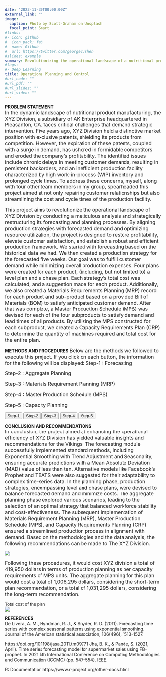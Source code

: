 ```yaml
---
date: "2023-11-30T00:00:00Z"
external_link: ""
image:
  caption: Photo by Scott-Graham on Unsplash
  focal_point: Smart
#links:
#- icon: github
#  icon_pack: fab
#  name: Github
#  url: https://twitter.com/georgecushen
#slides: example
summary: Revolutionizing the operational landscape of a nutritional product manufacturing organization 
#tags:
#- Deep Learning
title: Operations Planning and Control
#url_code: ""
#url_pdf: ""
#url_slides: ""
#url_video: ""
---
```


**PROBLEM STATEMENT**  
<span style="font-size: medium;">In the dynamic landscape of nutritional product manufacturing, the XYZ Division, a subsidiary of AK Enterprise headquartered in Pleasanton, CA, faces critical challenges that demand strategic intervention. Five years ago, XYZ Division held a distinctive market position with exclusive patents, shielding its products from competition. However, the expiration of these patents, coupled with a surge in demand, has ushered in formidable competitors and eroded the company's profitability. The identified issues include chronic delays in meeting customer demands, resulting in persistent backorders, and an inefficient production facility characterized by high work-in-process (WIP) inventory and prolonged cycle times. To address these concerns, myself, along with four other team members in my group, spearheaded this project aimed at not only repairing customer relationships but also streamlining the cost and cycle times of the production facility.</span>  
  
<span style="font-size: medium;">This project aims to revolutionize the operational landscape of XYZ Division by conducting a meticulous analysis and strategically restructuring its forecasting and planning processes. By aligning production strategies with forecasted demand and optimizing resource utilization, the project is designed to restore profitability, elevate customer satisfaction, and establish a robust and efficient production framework. We started with forecasting based on the historical data we had. We then created a production strategy for the forecasted five weeks. Our goal was to fulfill customer demand while minimizing overall production expenses. Four plans were created for each product, (including, but not limited to) a level plan and a chase plan. Each strategy’s total cost was calculated, and a suggestion made for each product. Additionally, we also created a Materials Requirements Planning (MRP) record for each product and sub-product based on a provided Bill of Materials (BOM) to satisfy anticipated customer demand. After that was complete, a Master Production Schedule (MPS) was devised for each of the four subproducts to satisfy demand and lead times of all products. By utilizing the MPS constructed for each subproduct, we created a Capacity Requirements Plan (CRP) to determine the quantity of machines required and total cost for the entire plan.</span>  
  
**METHODS AND PROCEDURES** 
<span style="font-size: medium;">Below are the methods we followed to execute this project. If you click on each button, the information for the following will be displayed:</span>
<span style="font-size: medium;">Step-1 : Forecasting</span>  

<span style="font-size: medium;">Step-2 : Aggregate Planning</span>  

<span style="font-size: medium;">Step-3 : Materials Requirement Planning (MRP) </span>  

<span style="font-size: medium;">Step-4 : Master Production Schedule (MPS) </span>  

<span style="font-size: medium;">Step-5 : Capacity Planning</span>  

<html lang="en">
<head>
<meta charset="UTF-8">
<meta name="viewport" content="width=device-width, initial-scale=1.0">
<title>Hidden Content Demo</title>
<style>
  .hidden {
    display: none;
  }
</style>
</head>
<body>

<script>
let currentContent = null;

  function toggleContent(id) {
    if (currentContent !== null) {
      currentContent.classList.add('hidden');
    }
    var content = document.getElementById(id);
    content.classList.remove('hidden');
    currentContent = content;
  }
</script>

<button onclick="toggleContent('Step-1')">Step-1</button>
<button onclick="toggleContent('Step-2')">Step-2</button>
<button onclick="toggleContent('Step-3')">Step-3</button> 
<button onclick="toggleContent('Step-4')">Step-4</button>
<button onclick="toggleContent('Step-5')">Step-5</button>

<div id="Step-1" class="hidden">
<span style="font-size: medium;">FORECASTING</span>  

<span style="font-size: medium;">The initial objective of the team was to define a plan for forecasting the demand of each product. Each member took on a product and produced a forecast for the following five weeks. To verify the effectiveness of the forecast methodology, our team was required to have a Mean Absolute Deviation (MAD) value of less than ten for each product when applied to the ten most recent weeks. Essentially, the first ten weeks are used to forecast, and the final ten are used to authenticate said forecast. Our team was also asked to research and recommend four new methodologies that could be considered when forecasting for each product.</span>  

<span style="font-size: medium;">FORECASTING USING STANDARD METHODS</span>  
<span style="font-size: medium;">The 20-week historical data of the five products were first analyzed visually using line charts to understand their sales pattern. Products 1, 4 and 5 did not have any seasonality in the data. However, product 1 had a flat trend line, product 4 had an increasing trend line and product 5 had a decreasing trend line. For product 2, we detected a seasonal pattern. Product 3 data also showed clear signs of seasonality with trend. Based on our analysis, we used the appropriate forecasting methods along with smoothing constants to handle the trend and seasonality for each of the products. We used the method of Exponential Smoothing with Trend Adjustment for Products 1, 4 and 5; Exponential Smoothing with Seasonality for Product 2 and Exponential Smoothing with Seasonality and Trend for Product 3. For product 3, it was not possible to forecast for week 25. As the seasonal pattern repeated every 4 weeks, the team assumed that the forecast for week 25 would have similar demand value as week 21.</span>  

<span style="font-size: medium;">ADDITIONAL FORECASTING METHODS</span>  
<span style="font-size: medium;">Apart from the forecasting methods used above to predict future demand, we can also use methods like Facebook’s Prophet model, neural networking models like Long Short-Term Memory Networks (LSTMs), TBATS model or the Fourier Series Expansion. The Prophet model has low error, better prediction, and better fitting (Jha, B. K., & Pande, S.,2021). It can be used to identify and fine-tune the parameters of seasonality or trend to fit the characteristics of our historical sales datasets and provide accurate forecasts for the future periods. TBATS (Trigonometric seasonality, Box-Cox transformation, ARMA errors, Trend and Seasonal components) is designed to handle complex time-series data with multiple seasonality and trend patterns (De Livera, A. M., Hyndman, R. J., & Snyder, R. D.,2011). This model considers different alternative models while working on the given dataset - non seasonal models, with and without Box-Cox transformation, with and without considering Trend, with and without Trend Damping, with ARIMA and without ARMA(p,q) process used to model residuals and also various amount of harmonics used to model seasonal effects. Finally, the official forecasting values are computed using the Akaike Information Criterion (AIC). Thus, TBATS can be considered appropriate for the accurate forecasting of our demand data.</span>  
  
<span style="font-size: medium;">RESULTS</span>  
<span style="font-size: medium;">We conducted individual forecasts for each of the five products spanning weeks 20 to 25, employing standard methods. The Mean Absolute Deviation (MAD) for weeks 11-20 was consistently below 6, aligning with Mr. Smith's expectations, which mandated that the forecast, when applied to the last ten weeks, should yield a MAD not exceeding 10. A comprehensive breakdown of the forecast computations is available in the below figures. (Figure A.1 to Figure A.5). To address the limitation of not being able to forecast for week 25 for product 3, we explored the application of the TBATS model, an additional forecasting method, within the R environment. The R code, along with the forecasted values for weeks 21-25 for product 3 using TBATS, is detailed in Figure A.6. This supplementary approach allowed us to enhance the accuracy and completeness of our forecasting process.</span>  
  
<span style="font-size: small;">Figure A.1:Forecasting for Product 1</span>
![](/Code1_140.jpg)
<span style="font-size: small;">Figure A.2:Forecasting for Product 2</span>
![](/Code2_140.jpg)
<span style="font-size: small;">Figure A.3:Forecasting for Product 3</span>
![](/Code3_140.jpg)
<span style="font-size: small;">Figure A.4:Forecasting for Product 4</span>
![](/Code4_140.jpg)
<span style="font-size: small;">Figure A.5:Forecasting for Product 5</span>
![](/Code5_140.jpg)
<span style="font-size: small;">Figure A.6:Additional method of forecasting using TBATS model in R</span>
![](/Code6_140.jpg)
![](/Code7_140.jpg)

</div>

<div id="Step-2" class="hidden">
<span style="font-size: medium;">AGGREGATE PLANNING</span>  

<span style="font-size: medium;">Based on the information provided, the team initially created two different aggregate plans: level plan and chase plan. For the level plan, the team fired unnecessary workers in the first week to create a constant workforce and a constant level production for each week. This meant that the plan might not meet a week’s given demand or it might overproduce. Any overproduction or underproduction was carried over into the next period as inventory or backlog. For the chase plan, the team fired and hired throughout the planning to keep a bare minimum necessary workforce for the week. This meant the workers only produced as much as they needed to meet demand, so there was no overproduction or underproduction. The third plan acted as a mixture of the level and chase plans. It contains a constant workforce by using the maximum number of workers needed for production within week 21 to week 25, thus reducing the cost of firing and hiring. In addition, the workers only produced what the demand called for. This reduced any carrying cost of inventory or backlog. After comparing the three plans, the team decided to add one more, where there was no firing or hiring at all, and the workers only produced the demand per product. The team made the following assumptions while crafting the plans. Such as rounding the forecasted values of demand to whole numbers. In addition, any partial workers were rounded to the next whole number and then overtime/undertime was considered in each plan.</span>  
  
<span style="font-size: medium;">RESULTS</span>  
<span style="font-size: medium;">The below figures display the four plans discussed above, for product 1. In a similar way, these four plans were also applied for products 2,3,4 and 5.</span>  
<span style="font-size: small;">Plan 1: Level plan</span>
![](/Code8_140.jpg)
<span style="font-size: small;">Plan 2: Chase plan</span>
![](/Code9_140.jpg)
<span style="font-size: small;">Plan 3: Mix plan</span>
![](/Code10_140.jpg)
<span style="font-size: small;">Plan 4: Comparison plan</span>
![](/Code11_140.jpg)

<span style="font-size: medium;">Thus, we reached the following cost conclusions:</span>
![](/Code12_140.jpg)

<span style="font-size: medium;">Based on the above table, the chase plan is the most expensive, primarily due to the additional cost of hiring and firing workers. Although this plan reduced the cost of undertime, inventory, and backlog, however, the cost of hiring and firing outweighed the savings. In addition, this plan creates an unstable production and work environment that will not be appropriate for XYZ Division. On the other hand, the level plan costs marginally more than the mix and comparison plans. Due to each period having equal production, the workforce stays the same throughout the periods considered. To create that stability, the unnecessary workers are fired at the beginning of week 21, thus reducing any extra costs of hiring and undertime. With a constant level of production, the product can be overproduced or underproduced, which adds to carrying inventory and backlog costs. The mix plan has the beauty of both level and chase plan. The comparison plan costs the least, has a constant workforce, and meets the demand. However, the available workforce is more than it needs. The mix plan might be a good choice of planning for its minimum workforce, great utilization of undertime and meets the production demand. However, it still costs more than the comparison plan.</span>  
  
<span style="font-size: medium;">Thus, in terms of cost, the comparison plan is the most suitable among all the four plans. However, over large periods of time, this plan may cost more than the mix plan. It depends on the, and whether it is required to keep the unnecessary workforce. In other words, based on the current planning cost, the team recommends the comparison plan. In the future, as new forecasting and demand occurs, the plan may be reworked to stay optimal.</span>

</div>

<div id="Step-3" class="hidden">
<span style="font-size: medium;">MATERIALS REQUIREMENT PLANNING</span>  

<span style="font-size: medium;">For the Materials Requirement Planning (MRP), a detailed analysis of the required dependent items for the manufacturing of the five main products was conducted for weeks 21-25. Using the given Bill of Materials (BOM), on-hand inventory prior to week 21, considering the lead times, lot sizes, safety stock, and previously forecasted values as gross requirements, we were able to come up with the timeline for subproduct orders. According to the BOM, the five products required similar subproducts for their manufacture. For example, Products 1, 2 and 4 (Level 0) required subproduct 4. Also, some of the subproducts required another layer of subproducts. For example, subproducts 2 and 3 (Level 1) required subproducts 1 and 4 (Level 2). Thus, for the gross requirements of the sub-products, we considered their total requirements respectively at the lowest level possible, i.e., at Level 2.</span>  
  
<span style="font-size: medium;">RESULTS</span>  

<span style="font-size: medium;">As none of the five products had scheduled receipts or on-hand inventory, the planned order releases for each week were determined based on their gross requirements. These planned order releases, devoid of any lead times, were evenly distributed from week 21 to 25. Notably, a detailed analysis revealed that for subproducts 1, 4, and 3, whose lead times were one week in advance, the initiation of planned order releases for their orders was required by week 20. For a thorough breakdown of the calculations, please refer to the following figures.</span>
![](/Code13_140.jpg)
![](/Code14_140.jpg)
![](/Code15_140.jpg)
![](/Code16_140.jpg)
![](/Code17_140.jpg)
![](/Code18_140.jpg)
![](/Code19_140.jpg)
![](/Code20_140.jpg)
![](/Code21_140.jpg)

</div>
  
<div id="Step-4" class="hidden">
<span style="font-size: medium;">MASTER PRODUCTION SCHEDULE (MPS)</span>  
  
<span style="font-size: medium;">Following the MRP, the focus shifted to Master Production Scheduling (MPS). We used the planned order releases of each week for the subproducts 1, 2, 3 and 4, obtained from the MRP computations, and integrated it into MPS. The resulting MPS records formed a basis for the subsequent capacity planning phase.</span>
  
<span style="font-size: medium;">RESULTS</span>  

<span style="font-size: medium;">According to the Master Production Schedule (MPS) calculations outlined in figure above, the commencement of production for sub-products 1, 3, and 4 is deemed necessary starting from week 20. In the case of sub-product 2, production is slated to begin from week 22. While there exists flexibility to shift the production schedules of subproducts 1, 3, and 4 from week 20 to any week within the range of 21 to 25, such adjustments must be approached cautiously. This is due to potential adverse effects on XYZ Division, which is currently facing a loss of profit. Shifting production schedules might impact customer satisfaction, strain production capacity, and result in excess inventory, unless other aspects of the production plan are correspondingly adjusted.</span> 

<span style="font-size: small;">MPS of sub-products 1,2,3,4</span>
![](/Code22_140.jpg)

</div>

<div id="Step-5" class="hidden">
<span style="font-size: medium;">CAPACITY REQUIREMENTS PLANNING (CRP)</span>  
  
<span style="font-size: medium;">The objective of this phase was to determine the exact number of machines needed to execute the production plan and come up with a total cost of said plan. The Capacity Bills method was employed, both with and without considering the downtime. The team considered MPS, routings, setup, and run time for each workstation.  When downtime was considered, the team computed the overall capacity required at every workstation by adding an adjustment to the baseline capacity. This adjustment considered the potential downtime and reduced capacity during the repair periods. For example, for every 240 mins of actual production capacity, the workstation 1 must run 265 (= 240+25) minutes. Thus, if 20200 minutes is the required capacity for sub-product 1 in week 20, the workstation 1 must run for 20200 * (265/240) minutes.</span>  
  
<span style="font-size: medium;">For the cost computations, we applied the chase policy. The team utilized the previous computations of required capacity considering downtime to further determine machines necessary. In addition, we were able to find the total capacity for each week and any undertime/excess capacity. By combining the cost computations with the regular cost of each subproduct, the team was able to construct the total cost of their suggested production plan.</span>   
  
<span style="font-size: medium;">RESULTS</span>  
  
<span style="font-size: medium;">Below are the calculations carried out for CRP for each subproduct, with downtime considered.</span> 
![](/Code23_140.jpg)
![](/Code24_140.jpg)
![](/Code25_140.jpg)
![](/Code26_140.jpg)
<span style="font-size: small;">Cost Computations for 7 workstations</span> 
![](/Code27_140.jpg)
![](/Code28_140.jpg)
![](/Code29_140.jpg)
![](/Code30_140.jpg)
![](/Code31_140.jpg)
![](/Code32_140.jpg) 
![](/Code33_140.jpg)

<span style="font-size: medium;">Based on the computations carried out for capacity requirements (above figure) and corresponding cost analysis (above figure), even with considering the downtime, it is evident that meeting the production needs for each sub-product weekly with existing machines at each workstation poses a risk of overloading. Hence to make sure the workstations are not overloaded, a necessary number of machines are bought or sold off every week. This allows for a degree of profitability while ensuring capacity is maintained and sub-products produced on time. Nevertheless, there is a trade-off, as this approach incurs penalties for underutilized machine time.</span> 

</div>

</body>
</html>  
  
**CONCLUSION AND RECOMMENDATIONS**  
<span style="font-size: medium;">In conclusion, the project aimed at enhancing the operational efficiency of XYZ Division has yielded valuable insights and recommendations for the Vikings. The forecasting module successfully implemented standard methods, including Exponential Smoothing with Trend Adjustment and Seasonality, ensuring accurate predictions with a Mean Absolute Deviation (MAD) value of less than ten. Alternative models like Facebook’s Prophet and TBATS were also suggested for their adaptability to complex time-series data. In the planning phase, production strategies, encompassing level and chase plans, were devised to balance forecasted demand and minimize costs. The aggregate planning phase explored various scenarios, leading to the selection of an optimal strategy that balanced workforce stability and cost-effectiveness. The subsequent implementation of Materials Requirement Planning (MRP), Master Production Schedule (MPS), and Capacity Requirements Planning (CRP) ensured a streamlined production process in alignment with demand. Based on the methodologies and the data analysis, the following recommendations can be made to The XYZ Division.</span>  
  
![](/CodeFT_140.jpg)  
  
<span style="font-size: medium;">Following these procedures, it would cost XYZ division a total of 419,950 dollars in terms of production planning as per capacity requirements of MPS units. The aggregate planning for this plan would cost a total of 1,006,295 dollars, considering the short-term plan recommendation, or a total of 1,031,295 dollars, considering the long-term recommendation.</span>  
  
<span style="font-size: small;">Total cost of the plan</span>  
![](/Code34_140.jpg)  
  
**REFERENCES**  
De Livera, A. M., Hyndman, R. J., & Snyder, R. D. (2011). Forecasting time series with complex seasonal patterns using exponential smoothing. Journal of the American statistical association, 106(496), 1513-1527.  

https://doi.org/10.1198/jasa.2011.tm09771
Jha, B. K., & Pande, S. (2021, April). Time series forecasting model for supermarket sales using FB-prophet. In 2021 5th International Conference on Computing Methodologies and Communication (ICCMC) (pp. 547-554). IEEE.  

R: Documentation https://www.r-project.org/other-docs.html
